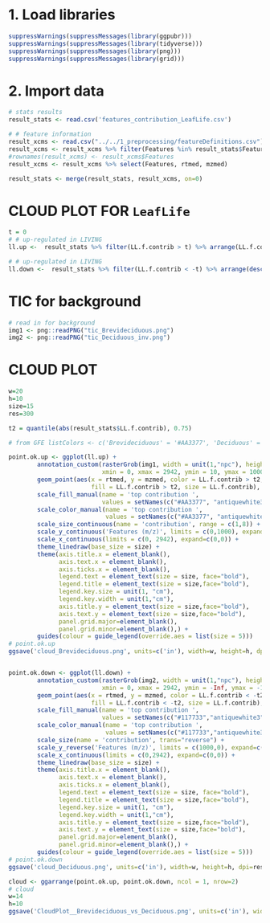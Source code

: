 

# 1. Load libraries

```r
suppressWarnings(suppressMessages(library(ggpubr)))
suppressWarnings(suppressMessages(library(tidyverse)))
suppressWarnings(suppressMessages(library(png)))
suppressWarnings(suppressMessages(library(grid)))
```

# 2. Import data


```r
# stats results
result_stats <- read.csv('features_contribution_LeafLife.csv')

# # feature information
result_xcms <- read.csv("../../1_preprocessing/featureDefinitions.csv")
result_xcms <- result_xcms %>% filter(Features %in% result_stats$Features)
#rownames(result_xcms) <- result_xcms$Features
result_xcms <- result_xcms %>% select(Features, rtmed, mzmed)

result_stats <- merge(result_stats, result_xcms, on=0)
```


# CLOUD PLOT FOR `LeafLife`

```r
t = 0
# # up-regulated in LIVING
ll.up <-  result_stats %>% filter(LL.f.contrib > t) %>% arrange(LL.f.contrib)

# # up-regulated in LIVING
ll.down <-  result_stats %>% filter(LL.f.contrib < -t) %>% arrange(desc(LL.f.contrib))
```

# TIC for background

```r
# read in for background
img1 <- png::readPNG("tic_Brevideciduous.png") 
img2 <- png::readPNG("tic_Deciduous_inv.png") 
```

# CLOUD PLOT

```r
w=20
h=10
size=15
res=300

t2 = quantile(abs(result_stats$LL.f.contrib), 0.75)

# from GFE listColors <- c('Brevideciduous' = '#AA3377', 'Deciduous' = '#117733')

point.ok.up <- ggplot(ll.up) + 
        annotation_custom(rasterGrob(img1, width = unit(1,"npc"), height = unit(1,"npc")), 
                          xmin = 0, xmax = 2942, ymin = 10, ymax = 1000) +
        geom_point(aes(x = rtmed, y = mzmed, color = LL.f.contrib > t2, 
                       fill = LL.f.contrib > t2, size = LL.f.contrib), alpha=0.5) + 
        scale_fill_manual(name = 'top contribution ', 
                          values = setNames(c("#AA3377", "antiquewhite3"), c(T, F))) +
        scale_color_manual(name = 'top contribution ', 
                           values = setNames(c("#AA3377", "antiquewhite3"), c(T, F))) +
        scale_size_continuous(name = 'contribution', range = c(1,8)) + 
        scale_y_continuous('Features (m/z)', limits = c(0,1000), expand=c(0,0)) +
        scale_x_continuous(limits = c(0, 2942), expand=c(0,0)) +
        theme_linedraw(base_size = size) + 
        theme(axis.title.x = element_blank(), 
              axis.text.x = element_blank(), 
              axis.ticks.x = element_blank(),
              legend.text = element_text(size = size, face="bold"), 
              legend.title = element_text(size = size,face="bold"),
              legend.key.size = unit(1, "cm"), 
              legend.key.width = unit(1,"cm"),
              axis.title.y = element_text(size = size,face="bold"), 
              axis.text.y = element_text(size = size,face="bold"),
              panel.grid.major=element_blank(),
              panel.grid.minor=element_blank(),) +
        guides(colour = guide_legend(override.aes = list(size = 5))) 
# point.ok.up
ggsave('cloud_Brevideciduous.png', units=c('in'), width=w, height=h, dpi=res, point.ok.up)


point.ok.down <- ggplot(ll.down) +
        annotation_custom(rasterGrob(img2, width = unit(1,"npc"), height = unit(1,"npc")), 
                          xmin = 0, xmax = 2942, ymin = -Inf, ymax = -10) +
        geom_point(aes(x = rtmed, y = mzmed, color = LL.f.contrib < -t2, 
                       fill = LL.f.contrib < -t2, size = LL.f.contrib), alpha=0.5) + 
        scale_fill_manual(name = 'top contribution ', 
                          values = setNames(c("#117733","antiquewhite3"), c(T, F))) +
        scale_color_manual(name = 'top contribution ', 
                           values = setNames(c("#117733","antiquewhite3"), c(T, F))) +
        scale_size(name = 'contribution', trans="reverse") + 
        scale_y_reverse('Features (m/z)', limits = c(1000,0), expand=c(0,0)) +
        scale_x_continuous(limits = c(0,2942), expand=c(0,0)) +
        theme_linedraw(base_size = size) + 
        theme(axis.title.x = element_blank(), 
              axis.text.x = element_blank(), 
              axis.ticks.x = element_blank(),
              legend.text = element_text(size = size, face="bold"), 
              legend.title = element_text(size = size,face="bold"),
              legend.key.size = unit(1, "cm"), 
              legend.key.width = unit(1,"cm"),
              axis.title.y = element_text(size = size,face="bold"), 
              axis.text.y = element_text(size = size,face="bold"),
              panel.grid.major=element_blank(),
              panel.grid.minor=element_blank(),) +
        guides(colour = guide_legend(override.aes = list(size = 5)))
# point.ok.down
ggsave('cloud_Deciduous.png', units=c('in'), width=w, height=h, dpi=res, point.ok.down)

cloud <- ggarrange(point.ok.up, point.ok.down, ncol = 1, nrow=2) 
# cloud
w=14
h=10
ggsave('CloudPlot__Brevideciduous_vs_Deciduous.png', units=c('in'), width=w, height=h, dpi=res, cloud)
```









